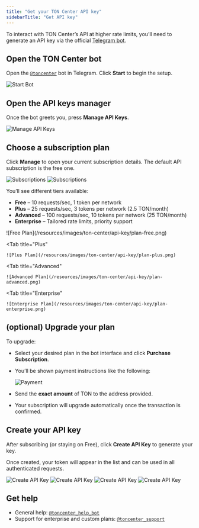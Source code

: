 ```yaml
---
title: "Get your TON Center API key"
sidebarTitle: "Get API key"
---
```


To interact with TON Center’s API at higher rate limits, you’ll need to generate an API key via the official [Telegram bot](https://t.me/toncenter).

## Open the TON Center bot

Open the [`@toncenter`](https://t.me/toncenter) bot in Telegram. Click **Start** to begin the setup.

![Start Bot](/resources/images/ton-center/api-key/start-bot.png)

## Open the API keys manager

Once the bot greets you, press **Manage API Keys**.

![Manage API Keys](/resources/images/ton-center/api-key/manage-api-keys.png)

## Choose a subscription plan

Click **Manage** to open your current subscription details. The default API subscription is the free one.

![Subscriptions](/resources/images/ton-center/api-key/subscriptions.png)
![Subscriptions](/resources/images/ton-center/api-key/subscriptions2.png)

You’ll see different tiers available:

- **Free** – 10 requests/sec, 1 token per network
- **Plus** – 25 requests/sec, 3 tokens per network (2.5 TON/month)
- **Advanced** – 100 requests/sec, 10 tokens per network (25 TON/month)
- **Enterprise** – Tailored rate limits, priority support

<Tabs>
  <Tab
    title="Free"
  >
    ![Free Plan](/resources/images/ton-center/api-key/plan-free.png)
  </Tab>

  <Tab
    title="Plus"
  >
    ![Plus Plan](/resources/images/ton-center/api-key/plan-plus.png)
  </Tab>

  <Tab
    title="Advanced"
  >
    ![Advanced Plan](/resources/images/ton-center/api-key/plan-advanced.png)
  </Tab>

  <Tab
    title="Enterprise"
  >
    ![Enterprise Plan](/resources/images/ton-center/api-key/plan-enterprise.png)
  </Tab>
</Tabs>

## (optional) Upgrade your plan

To upgrade:

- Select your desired plan in the bot interface and click **Purchase Subscription**.

- You’ll be shown payment instructions like the following:

  ![Payment](../../resources/images/ton-center/api-key/payment.png)

- Send the **exact amount** of TON to the address provided.

- Your subscription will upgrade automatically once the transaction is confirmed.

## Create your API key

After subscribing (or staying on Free), click **Create API Key** to generate your key.

Once created, your token will appear in the list and can be used in all authenticated requests.

![Create API Key](../../resources/images/ton-center/api-key/create-key.png)
![Create API Key](../../resources/images/ton-center/api-key/create-key2.png)
![Create API Key](../../resources/images/ton-center/api-key/create-key3.png)
![Create API Key](../../resources/images/ton-center/api-key/create-key4.png)

## Get help

- General help: [`@toncenter_help_bot`](https://t.me/toncenter_help_bot)
- Support for enterprise and custom plans: [`@toncenter_support`](https://t.me/toncenter_support)

